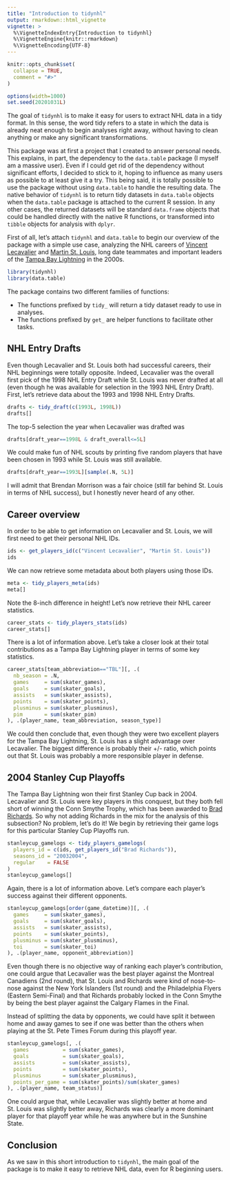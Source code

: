 ```yaml
---
title: "Introduction to tidynhl"
output: rmarkdown::html_vignette
vignette: >
  %\VignetteIndexEntry{Introduction to tidynhl}
  %\VignetteEngine{knitr::rmarkdown}
  %\VignetteEncoding{UTF-8}
---
```


```r
knitr::opts_chunk$set(
  collapse = TRUE,
  comment = "#>"
)

options(width=1000)
set.seed(20201031L)
```

The goal of `tidynhl` is to make it easy for users to extract NHL data in a tidy format. In this sense, the word tidy refers to a state in which the data is
already neat enough to begin analyses right away, without having to clean anything or make any significant transformations.

This package was at first a project that I created to answer personal needs. This explains, in part, the dependency to the `data.table` package (I myself am
a massive user). Even if I could get rid of the dependency without significant efforts, I decided to stick to it, hoping to influence as many users as
possible to at least give it a try. This being said, it is totally possible to use the package without using `data.table` to handle the resulting data.
The native behavior of `tidynhl` is to return tidy datasets in `data.table` objects when the `data.table` package is attached to the current R session. In any
other cases, the returned datasets will be standard `data.frame` objects that could be handled directly with the native R functions, or transformed into
`tibble` objects for analysis with `dplyr`.

First of all, let's attach `tidynhl` and `data.table` to begin our overview of the package with a simple use case, analyzing the NHL careers of
[Vincent Lecavalier](https://www.nhl.com/player/vincent-lecavalier-8467329) and [Martin St. Louis](https://www.nhl.com/player/martin-st-louis-8466378), long
date teammates and important leaders of the [Tampa Bay Lightning](https://www.nhl.com/lightning) in the 2000s.

```r
library(tidynhl)
library(data.table)
```

The package contains two different families of functions:

- The functions prefixed by `tidy_` will return a tidy dataset ready to use in analyses.
- The functions prefixed by `get_` are helper functions to facilitate other tasks.

## NHL Entry Drafts

Even though Lecavalier and St. Louis both had successful careers, their NHL beginnings were totally opposite. Indeed, Lecavalier was the overall first pick of
the 1998 NHL Entry Draft while St. Louis was never drafted at all (even though he was available for selection in the 1993 NHL Entry Draft). First,
let's retrieve data about the 1993 and 1998 NHL Entry Drafts.

```r
drafts <- tidy_draft(c(1993L, 1998L))
drafts[]
```

The top-5 selection the year when Lecavalier was drafted was

```r
drafts[draft_year==1998L & draft_overall<=5L]
```

We could make fun of NHL scouts by printing five random players that have been chosen in 1993 while St. Louis was still available.

```r
drafts[draft_year==1993L][sample(.N, 5L)]
```

I will admit that Brendan Morrison was a fair choice (still far behind St. Louis in terms of NHL success), but I honestly never heard of any other.

## Career overview

In order to be able to get information on Lecavalier and St. Louis, we will first need to get their personal NHL IDs.

```r
ids <- get_players_id(c("Vincent Lecavalier", "Martin St. Louis"))
ids
```

We can now retrieve some metadata about both players using those IDs.

```r
meta <- tidy_players_meta(ids)
meta[]
```

Note the 8-inch difference in height! Let's now retrieve their NHL career statistics.

```r
career_stats <- tidy_players_stats(ids)
career_stats[]
```

There is a lot of information above. Let's take a closer look at their total contributions as a Tampa Bay Lightning player in terms of some key statistics.

```r
career_stats[team_abbreviation=="TBL"][, .(
  nb_season = .N,
  games     = sum(skater_games),
  goals     = sum(skater_goals),
  assists   = sum(skater_assists),
  points    = sum(skater_points),
  plusminus = sum(skater_plusminus),
  pim       = sum(skater_pim)
), .(player_name, team_abbreviation, season_type)]
```

We could then conclude that, even though they were two excellent players for the Tampa Bay Lightning, St. Louis has a slight advantage over Lecavalier. The
biggest difference is probably their +/- ratio, which points out that St. Louis was probably a more responsible player in defense.

## 2004 Stanley Cup Playoffs

The Tampa Bay Lightning won their first Stanley Cup back in 2004. Lecavalier and St. Louis were key players in this conquest, but they both fell short of
winning the Conn Smythe Trophy, which has been awarded to [Brad Richards](https://www.nhl.com/player/brad-richards-8467389). So why not adding Richards in the
mix for the analysis of this subsection? No problem, let's do it! We begin by retrieving their game logs for this particular Stanley Cup Playoffs run.

```r
stanleycup_gamelogs <- tidy_players_gamelogs(
  players_id = c(ids, get_players_id("Brad Richards")),
  seasons_id = "20032004",
  regular    = FALSE
)
stanleycup_gamelogs[]
```

Again, there is a lot of information above. Let's compare each player's success against their different opponents.

```r
stanleycup_gamelogs[order(game_datetime)][, .(
  games     = sum(skater_games),
  goals     = sum(skater_goals),
  assists   = sum(skater_assists),
  points    = sum(skater_points),
  plusminus = sum(skater_plusminus),
  toi       = sum(skater_toi)
), .(player_name, opponent_abbreviation)]
```

Even though there is no objective way of ranking each player's contribution, one could argue that Lecavalier was the best player against the Montreal
Canadiens (2nd round), that St. Louis and Richards were kind of nose-to-nose against the New York Islanders (1st round) and the Philadelphia Flyers (Eastern
Semi-Final) and that Richards probably locked in the Conn Smythe by being the best player against the Calgary Flames in the Final.

Instead of splitting the data by opponents, we could have split it between home and away games to see if one was better than the others when playing at the
St. Pete Times Forum during this playoff year.

```r
stanleycup_gamelogs[, .(
  games           = sum(skater_games),
  goals           = sum(skater_goals),
  assists         = sum(skater_assists),
  points          = sum(skater_points),
  plusminus       = sum(skater_plusminus),
  points_per_game = sum(skater_points)/sum(skater_games)
), .(player_name, team_status)]
```

One could argue that, while Lecavalier was slightly better at home and St. Louis was slightly better away, Richards was clearly a more dominant player for that
playoff year while he was anywhere but in the Sunshine State.

## Conclusion

As we saw in this short introduction to `tidynhl`, the main goal of the package is to make it easy to retrieve NHL data, even for R beginning
users.

